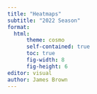 ```yaml
---
title: "Heatmaps"
subtitle: "2022 Season"
format:
  html:
      theme: cosmo
      self-contained: true
      toc: true
      fig-width: 8
      fig-height: 6
editor: visual
author: James Brown
---
```

